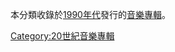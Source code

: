 本分類收錄於[[1990年代|1990年代]]發行的[[音樂專輯|音樂專輯]]‎。
{{WorksDecadeHeader|DecimalCentury=19|Decade=9|OrdinalCentury=19|WorkType=音樂專輯|ParentType=音樂作品}}

[[Category:20世紀音樂專輯|Category:20世紀音樂專輯]]